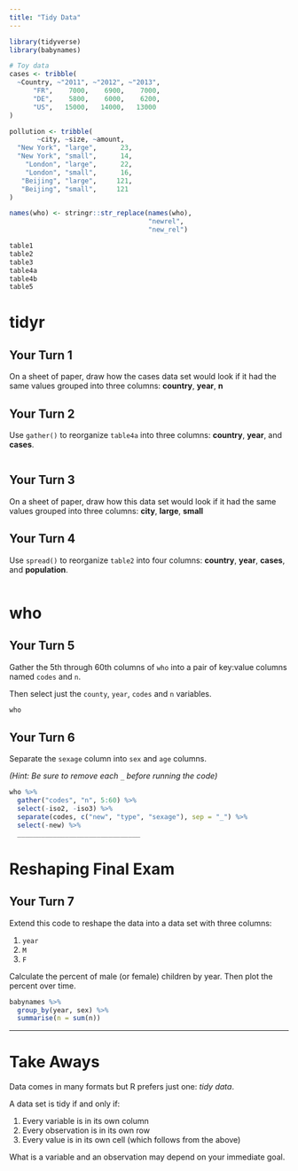 ```yaml
---
title: "Tidy Data"
---
```


```r
library(tidyverse)
library(babynames)

# Toy data
cases <- tribble(
  ~Country, ~"2011", ~"2012", ~"2013",
      "FR",    7000,    6900,    7000,
      "DE",    5800,    6000,    6200,
      "US",   15000,   14000,   13000
)

pollution <- tribble(
       ~city, ~size, ~amount,
  "New York", "large",      23,
  "New York", "small",      14,
    "London", "large",      22,
    "London", "small",      16,
   "Beijing", "large",     121,
   "Beijing", "small",     121
)

names(who) <- stringr::str_replace(names(who), 
                                   "newrel", 
                                   "new_rel")
```

```r
table1
table2
table3
table4a
table4b
table5
```

# tidyr


## Your Turn 1

On a sheet of paper, draw how the cases data set would look if it had the same values grouped into three columns: **country**, **year**, **n**

## Your Turn 2

Use `gather()` to reorganize `table4a` into three columns: **country**, **year**, and **cases**.

```r

```

## Your Turn 3

On a sheet of paper, draw how this data set would look if it had the same values grouped into three columns: **city**, **large**, **small**

## Your Turn 4

Use `spread()` to reorganize `table2` into four columns: **country**, **year**, **cases**, and **population**.

```r

```

# who


## Your Turn 5

Gather the 5th through 60th columns of `who` into a pair of key:value columns named `codes` and `n`.

Then select just the `county`, `year`, `codes` and `n` variables.

```r
who
```


## Your Turn 6

Separate the `sexage` column into `sex` and `age` columns.

*(Hint: Be sure to remove each `_` before running the code)*

```r
who %>%
  gather("codes", "n", 5:60) %>%
  select(-iso2, -iso3) %>%
  separate(codes, c("new", "type", "sexage"), sep = "_") %>%
  select(-new) %>% 
  _______________________________
```


# Reshaping Final Exam

## Your Turn 7

Extend this code to reshape the data into a data set with three columns:

1. `year`
2. `M`
3. `F`

Calculate the percent of male (or female) children by year. Then plot the percent over time.

```r
babynames %>%
  group_by(year, sex) %>% 
  summarise(n = sum(n))
```

***

# Take Aways

Data comes in many formats but R prefers just one: _tidy data_.

A data set is tidy if and only if:

1. Every variable is in its own column
2. Every observation is in its own row
3. Every value is in its own cell (which follows from the above)

What is a variable and an observation may depend on your immediate goal.

